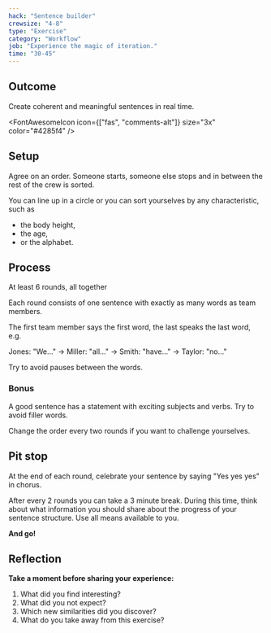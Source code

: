```yaml
---
hack: "Sentence builder"
crewsize: "4-8"
type: "Exercise"
category: "Workflow"
job: "Experience the magic of iteration."
time: "30-45"
---
```


## Outcome

Create coherent and meaningful sentences in real time.

<FontAwesomeIcon icon={["fas", "comments-alt"]} size="3x" color="#4285f4" />

## Setup

Agree on an order. Someone starts, someone else stops and in between the rest of the crew is sorted.

You can line up in a circle or you can sort yourselves by any characteristic, such as

- the body height,
- the age,
- or the alphabet.

## Process

At least 6 rounds, all together

Each round consists of one sentence with exactly as many words as team members.

The first team member says the first word, the last speaks the last word, e.g.

Jones: "We..." →
Miller: "all..." →
Smith: "have..." →
Taylor: "no..."

Try to avoid pauses between the words.

### Bonus

A good sentence has a statement with exciting subjects and verbs. Try to avoid filler words.

Change the order every two rounds if you want to challenge yourselves.

## Pit stop

At the end of each round, celebrate your sentence by saying "Yes yes yes" in chorus.

After every 2 rounds you can take a 3 minute break. During this time, think about what information you should share about the progress of your sentence structure. Use all means available to you.

**And go!**

## Reflection

**Take a moment before sharing your experience:**

1. What did you find interesting?
2. What did you not expect?
3. Which new similarities did you discover?
4. What do you take away from this exercise?
